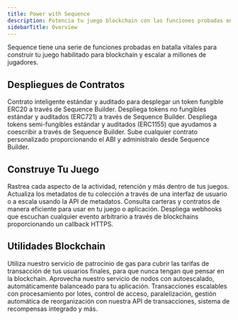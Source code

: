 ```yaml
---
title: Power with Sequence
description: Potencia tu juego blockchain con las funciones probadas en batalla de Sequence. Despliega contratos auditados, gestiona metadatos de NFT, rastrea actividad web3, administra transacciones y conéctate a webhooks sin esfuerzo. Abstrae el gas para los usuarios y gestiona la infraestructura de nodos con facilidad.
sidebarTitle: Overview
---
```


Sequence tiene una serie de funciones probadas en batalla vitales para construir tu juego habilitado para blockchain y escalar a millones de jugadores.

## Despliegues de Contratos

<CardGroup cols={2}>
  <Card title="ERC20" icon="coins" href="/solutions/collectibles/contracts/deploy-ERC20-currency">
    Contrato inteligente estándar y auditado para desplegar un token fungible ERC20 a través de Sequence Builder.
  </Card>

  <Card title="ERC721" icon="image" href="/solutions/collectibles/contracts/deploy-an-item-collection">
    Despliega tokens no fungibles estándar y auditados (ERC721) a través de Sequence Builder.
  </Card>

  <Card title="ERC1155" icon="layer-group" href="/solutions/collectibles/contracts/deploy-an-item-collection">
    Despliega tokens semi-fungibles estándar y auditados (ERC1155) que ayudamos a coescribir a través de Sequence Builder.
  </Card>

  <Card title="Link any contracts" icon="link" href="/solutions/builder/contracts">
    Sube cualquier contrato personalizado proporcionando el ABI y adminístralo desde Sequence Builder.
  </Card>
</CardGroup>

## Construye Tu Juego

<CardGroup cols={2}>
  <Card title="Analytics" icon="chart-line" href="/solutions/builder/analytics">
    Rastrea cada aspecto de la actividad, retención y más dentro de tus juegos.
  </Card>

  <Card title="Metadata Management" icon="database" href="/solutions/collectibles/metadata">
    Actualiza los metadatos de tu colección a través de una interfaz de usuario o a escala usando la API de metadatos.
  </Card>

  <Card title="Indexer" icon="magnifying-glass" href="/solutions/builder/indexer">
    Consulta carteras y contratos de manera eficiente para usar en tu juego o aplicación.
  </Card>

  <Card title="Webhooks" icon="bell" href="/solutions/builder/webhooks">
    Despliega webhooks que escuchan cualquier evento arbitrario a través de blockchains proporcionando un callback HTTPS.
  </Card>
</CardGroup>

## Utilidades Blockchain

<CardGroup cols={2}>
  <Card title="Gas Sponsorship" icon="gas-pump" href="/solutions/builder/gas-tank">
    Utiliza nuestro servicio de patrocinio de gas para cubrir las tarifas de transacción de tus usuarios finales, para que nunca tengan que pensar en la blockchain.
  </Card>

  <Card title="Node Gateway" icon="server" href="/solutions/builder/node-gateway">
    Aprovecha nuestro servicio de nodos con autoescalado, automáticamente balanceado para tu aplicación.
  </Card>

  <Card title="Sidekick" icon="user" href="/solutions/sidekick/overview">
    Transacciones escalables con procesamiento por lotes, control de acceso, paralelización, gestión automática de reorganización con nuestra API de transacciones, sistema de recompensas integrado y más.
  </Card>
</CardGroup>
